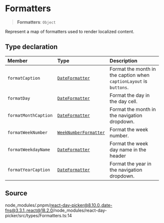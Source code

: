 # Formatters

<a id="undefined" name="undefined"></a>

> **Formatters**: `Object`

Represent a map of formatters used to render localized content.

## Type declaration

| Member | Type | Description |
| :------ | :------ | :------ |
| `formatCaption` | [`DateFormatter`](/docs/api/main/type-aliases/DateFormatter.md) | Format the month in the caption when `captionLayout` is `buttons`. |
| `formatDay` | [`DateFormatter`](/docs/api/main/type-aliases/DateFormatter.md) | Format the day in the day cell. |
| `formatMonthCaption` | [`DateFormatter`](/docs/api/main/type-aliases/DateFormatter.md) | Format the month in the navigation dropdown. |
| `formatWeekNumber` | [`WeekNumberFormatter`](/docs/api/main/type-aliases/WeekNumberFormatter.md) | Format the week number. |
| `formatWeekdayName` | [`DateFormatter`](/docs/api/main/type-aliases/DateFormatter.md) | Format the week day name in the header |
| `formatYearCaption` | [`DateFormatter`](/docs/api/main/type-aliases/DateFormatter.md) | Format the year in the navigation dropdown. |

## Source

node\_modules/.pnpm/react-day-picker@8.10.0\_date-fns@3.3.1\_react@18.2.0/node\_modules/react-day-picker/src/types/Formatters.ts:14
